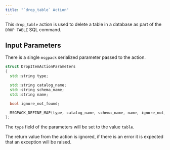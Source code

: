 ```yaml
---
title: "`drop_table` Action"
---
```


This `drop_table` action is used to delete a table in a database as part of the `DROP TABLE` SQL command.

## Input Parameters

There is a single `msgpack` serialized parameter passed to the action.

```c++
struct DropItemActionParameters
{
  std::string type;

  std::string catalog_name;
  std::string schema_name;
  std::string name;

  bool ignore_not_found;

  MSGPACK_DEFINE_MAP(type, catalog_name, schema_name, name, ignore_not_found)
};
```

The `type` field of the parameters will be set to the value `table`.

The return value from the action is ignored, if there is an error it is expected that an exception will be raised.
